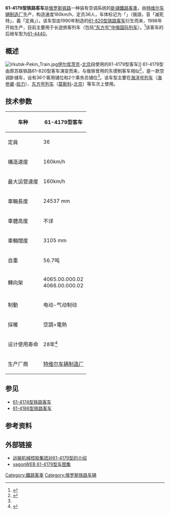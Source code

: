 {{鐵路車輛
|車輛名稱 = 61-4179型铁路客车
|公司色 = #2E3192
|圖像 = Russian railroads rolling stock, model 61-4179. Named deluxe train Kama.jpg
|圖像說明 = [[卡玛号列车|卡玛号列车]]使用的61-4179型
|輛數 = 
|型號 = 61-4179
|原產國 = {{RUS}}
|設計 = 
|製造 = [[运输机械控股集团|运输机械控股集团]]（[[特维尔车辆制造厂|特维尔车辆制造厂]]）
|投產年份 = 1998年
|停產年份 = 2008年
|用戶= {{flagicon|RUS}} [[俄罗斯铁路|俄罗斯铁路]]
|類型 = 
|訂單編號 = 
|車輛編號 = 
|衍生型 = [[61-4440型铁路客车|61-4440型铁路客车]]
|衍生自 = [[61-820型铁路客车|61-820型铁路客车]]
|營運路線 = 
|產量 = 
|設計最高速度 = 160
|營運最高速度 = 
|載客量 = 36人
|編組載客量 =
|編組長度 = 
|全長 = 24,537
|全闊 = 3,105
|全高 = <!-- 待查 -->
|車輛重量 = 56.7 t（空重）
|軸重= 
|軌距= 1,520
|轉向架 = 4065.00.000.02<br />4066.00.000.02
|備註 = 
}}
'''61-4179型铁路客车'''是[[俄罗斯铁路|俄罗斯铁路]]一种装有空调系统的[[卧铺车|卧铺]][[鐵路客車|鐵路客車]]，由[[特维尔车辆制造厂|特维尔车辆制造厂]]生产，构造速度160km/h，定员36人，车体标记为「{{lang|ru|МЕСТ 36}}」（俄語，音「滅死特」，義「定員」）。该车型由1990年制造的[[61-820型铁路客车|61-820型铁路客车]]衍生而来，1998年开始生产，目前主要用于长途旅客列车（包括[[K19/20次列车|“东方号”中俄国际列车]]）。<ref>{{cite web|url=http://www.unicon.com.ua/english/61-4179.htm|title=Passenger compartment wagon, design 61-4179, with an air-conditioning installation|work=Unicon Ltd|accessdate=2014-12-08|archive-date=2016-03-04|archive-url=https://web.archive.org/web/20160304070843/http://www.unicon.com.ua/english/61-4179.htm|dead-url=no}}</ref>该客车的后继车型为[[61-4440型铁路客车|61-4440]]。

==概述==
[[File:Irkutsk-Pekin_Train.jpg|thumb]][[伊尔库茨克|伊尔库茨克]]-[[北京|北京]]段使用的61-4179型客车]]
61-4179型由原苏联铁路61-820型客车演变而来，与俄铁曾用的东德制客车相似<ref>{{cite news|url=http://rusnewsjournal.com/2/561362/|title=Russian trains we Change in the cars|publisher=Rus News Journal|accessdate=2014-12-08|archive-url=https://web.archive.org/web/20141219140438/http://rusnewsjournal.com/2/561362/|archive-date=2014-12-19|dead-url=yes}}</ref>，是一款空调卧铺车，设有36个客用铺位和2个乘务员铺位<ref name="tm"/>。该车型主要在[[海洋号列车|海洋号列车]]（[[海参崴|海参崴]]-[[伯力|伯力]]）、[[K19/20次列车|东方号列车]]（[[莫斯科|莫斯科]]-[[北京|北京]]）等车次上使用。

==技术参数==
{| class="wikitable"
!车种||61-4179型客车
|-
|定員||36
|-
|構造速度||160km/h
|-
|最大运营速度||160km/h
|-
|車輛長度||24537 mm
|-
|車體高度||不详
|-
|車輛闊度||3105 mm
|-
|自重||56.7吨
|-
|轉向架||4065.00.000.02<br />4066.00.000.02
|-
|制動||电动-气动制动
|-
|採暖||空調+電熱
|-
|设计使用寿命||28年<ref name="tm">{{cite web|url=http://eng.tmholding.ru/work/catalog/products/698/699/703|title=61-4179 Compartment Passenger Car with Air Conditioning Unit|publisher=Transmashholding|accessdate=2014-12-08|deadurl=yes|archiveurl=https://archive.is/20141208154834/http://eng.tmholding.ru/work/catalog/products/698/699/703|archivedate=2014-12-08}}</ref>
|-
|生产厂商||[[特维尔车辆制造厂|特维尔车辆制造厂]]
|}

==参见==
*[[61-4174型铁路客车|61-4174型铁路客车]]
*[[61-4186型铁路客车|61-4186型铁路客车]]

==参考资料==
{{reflist}}
==外部链接==
* [https://archive.is/20141208154834/http://eng.tmholding.ru/work/catalog/products/698/699/703 运输机械控股集团对61-4179型的介绍]
* [http://www.vagonweb.cz/fotogalerie/RUS/RZD_61-4179.php vagonWEB 61-4179型车图集]{{Wayback|url=http://www.vagonweb.cz/fotogalerie/RUS/RZD_61-4179.php |date=20150420003718 }}

[[Category:鐵路客車|Category:鐵路客車]]
[[Category:俄罗斯铁路车辆|Category:俄罗斯铁路车辆]]